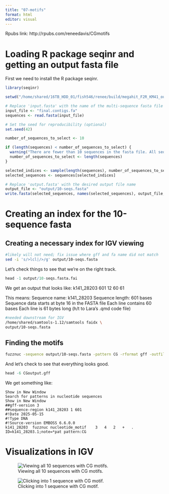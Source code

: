 ```yaml
---
title: "07-motifs"
format: html
editor: visual
---
```


Rpubs link: http://rpubs.com/reneedavis/CGmotifs

# Loading R package seqinr and getting an output fasta file

First we need to install the R package seqinr.

```r
library(seqinr)

setwd("/home/shared/16TB_HDD_01/fish546/renee/build/megahit_F2R_KM41_out")

# Replace 'input.fasta' with the name of the multi-sequence fasta file
input_file <- "final.contigs.fa"
sequences <- read.fasta(input_file)
```

```r
# Set the seed for reproducibility (optional)
set.seed(42)

number_of_sequences_to_select <- 10

if (length(sequences) < number_of_sequences_to_select) {
  warning("There are fewer than 10 sequences in the fasta file. All sequences will be selected.")
  number_of_sequences_to_select <- length(sequences)
}

selected_indices <- sample(length(sequences), number_of_sequences_to_select)
selected_sequences <- sequences[selected_indices]
```

```r
# Replace 'output.fasta' with the desired output file name
output_file <- "output/10-seqs.fasta"
write.fasta(selected_sequences, names(selected_sequences), output_file, open = "w")
```

# Creating an index for the 10-sequence fasta

## Creating a necessary index for IGV viewing

```bash
#likely will not need; fix issue where gff and fa name did not match
sed -i 's/>lcl|/>/g' output/10-seqs.fasta
```

Let's check things to see that we're on the right track.

```r
head -1 output/10-seqs.fasta.fai
```

We get an output that looks like: k141_28203 601 12 60 61

This means: Sequence name: k141_28203 Sequence length: 601 bases Sequence data starts at byte 16 in the FASTA file Each line contains 60 bases Each line is 61 bytes long (h/t to Lara's .qmd code file)

```bash
#needed downstream for IGV
/home/shared/samtools-1.12/samtools faidx \
output/10-seqs.fasta
```

## Finding the motifs

```bash
fuzznuc -sequence output/10-seqs.fasta -pattern CG -rformat gff -outfile CGoutput.gff
```

And let's check to see that everything looks good.

```r
head -6 CGoutput.gff
```

We get something like:

```         
Show in New Window
Search for patterns in nucleotide sequences
Show in New Window
##gff-version 3
##sequence-region k141_28203 1 601
#!Date 2025-05-15
#!Type DNA
#!Source-version EMBOSS 6.6.0.0
k141_28203  fuzznuc nucleotide_motif    3   4   2   +   .   ID=k141_28203.1;note=*pat pattern:CG
```

# Visualizations in IGV

![Viewing all 10 sequences with CG motifs.](07-IGV-screenshot1.png)

![Clicking into 1 sequence with CG motif.](07-IGV-screenshot2.png)
